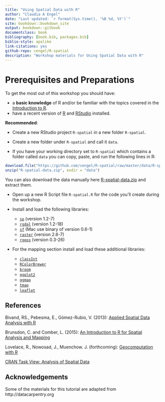 ```yaml
--- 
title: "Using Spatial Data with R"
author: "Claudia A Engel"
date: "Last updated: `r format(Sys.time(), '%B %d, %Y')`"
site: bookdown::bookdown_site
output: bookdown::gitbook
documentclass: book
bibliography: [book.bib, packages.bib]
biblio-style: apalike
link-citations: yes
github-repo: cengel/R-spatial
description: "Workshop materials for Using Spatial Data with R"
---
```



# Prerequisites and Preparations {-}

To get the most out of this workshop you should have:

- a **basic knowledge** of R and/or be familiar with the topics covered in the [Introduction to R](https://cengel.github.io/R-intro/).
- have a recent version of [R](https://cran.r-project.org/) and [RStudio](https://www.rstudio.com/) installed. 

**Recommended**: 

- Create a new RStudio project `R-spatial` in a new folder `R-spatial`.

- Create a new folder under `R-spatial` and call it `data`. 

- If you have your working directory set to `R-spatial` which contains a folder called `data` you can copy, paste, and run the following lines in R:

```r
download.file("https://github.com/cengel/R-spatial/raw/master/data/R-spatial-data.zip", "R-spatial-data.zip")
unzip("R-spatial-data.zip", exdir = "data")
```

You can also download the data manually here [R-spatial-data.zip](https://github.com/cengel/R-spatial/raw/master/data/R-spatial-data.zip) and extract them.
 
- Open up a new R Script file `R-spatial.R` for the code you'll create during the workshop.

- Install and load the following libraries: 
    - [`sp`](https://CRAN.R-project.org/package=sp) (version 1.2-7)
    - [`rgdal`](https://CRAN.R-project.org/package=rgdal) (version 1.2-18)
    - [`sf`](https://cran.r-project.org/package=sf) (Mac use binary of version 0.6-1)
    - [`raster`](https://CRAN.R-project.org/package=raster) (version 2.6-7)
    - [`rgeos`](https://CRAN.R-project.org/package=rgeos) (version 0.3-26)

- For the mapping section install and load these additional libraries:
    - [`classInt`](https://cran.r-project.org/package=classInt)
    - [`RColorBrewer`](https://cran.r-project.org/package=RColorBrewer)
    - [`broom`](https://cran.r-project.org/package=broom)
    - [`ggplot2`](https://cran.r-project.org/package=ggplot2)
    - [`ggmap`](https://cran.r-project.org/package=ggmap)
    - [`tmap`](https://cran.r-project.org/package=tmap)
    - [`leaflet`](https://cran.r-project.org/package=leaflet)


## References {-}

Bivand, RS., Pebesma, E., Gómez-Rubio, V. (2013): [Applied Spatial Data Analysis with R](https://link.springer.com/book/10.1007%2F978-1-4614-7618-4)

Brunsdon, C. and Comber, L. (2015): [An Introduction to R for Spatial Analysis and Mapping](https://us.sagepub.com/en-us/nam/an-introduction-to-r-for-spatial-analysis-and-mapping/book241031)

Lovelace, R., Nowosad, J., Muenchow. J. (forthcoming): [Geocomputation with R](https://geocompr.robinlovelace.net)

[CRAN Task View: Analysis of Spatial Data](https://CRAN.R-project.org/view=Spatial)


## Acknowledgements {-}
Some of the materials for this tutorial are adapted from http://datacarpentry.org 